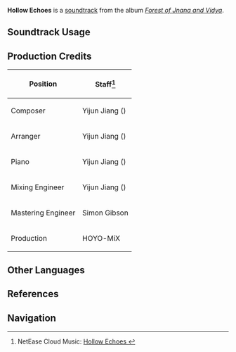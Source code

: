 {{Soundtrack Infobox
|image          = Forest of Jnana and Vidya.png
|album          = Forest of Jnana and Vidya
|disc           = 3
|number         = 86
|featured       =
|featured2      =
|featured3      =
|featured_disc  =
|featured_disc2 =
|featured_disc3 =
|youtube_id     = AL6ZWLeM2kU
|spotify_id     = 629oRBqtCeo0994MD7KqzY
|previous       = Descending Into the Dark
|next           = A Sense of Furtive Unrest
}}
'''Hollow Echoes''' is a [[soundtrack]] from the album ''[[Forest of Jnana and Vidya]]''.

==Soundtrack Usage==
{{Soundtrack Usage
|quest    = 
|location = Dev's Cavern
|domain   = 
}}

==Production Credits==
{| class="wikitable"
! Position
! Staff<ref>NetEase Cloud Music: [https://music.163.com/#/song?id=1992344602 Hollow Echoes {{zh|空余回响}}]</ref>
|-
! Composer
| Yijun Jiang ({{zh|姜以君}})
|-
! Arranger
| Yijun Jiang ({{zh|姜以君}})
|-
! Piano
| Yijun Jiang ({{zh|姜以君}})
|-
! Mixing Engineer
| Yijun Jiang ({{zh|姜以君}})
|-
! Mastering Engineer
| Simon Gibson
|-
! Production
| HOYO-MiX
|}
<!--
==Gallery==
<gallery>
</gallery>

==Trivia==
-->
==Other Languages==
{{Other Languages
|en      = Hollow Echoes
|zhs     = 空余回响
|zhs_rm  = Kōngyú Huíxiǎng
|zht     = 空餘迴響
|zht_rm  = Kōngyú Huíxiǎng
|zh_tl   = 
|ja      = 空虚な響き
|ja_rm   = Kuukyo-na Hibiki
|ja_tl   = Hollow Echoes
}}

==References==
{{Reflist}}

==Navigation==
{{Soundtrack Navbox|Forest of Jnana and Vidya}}